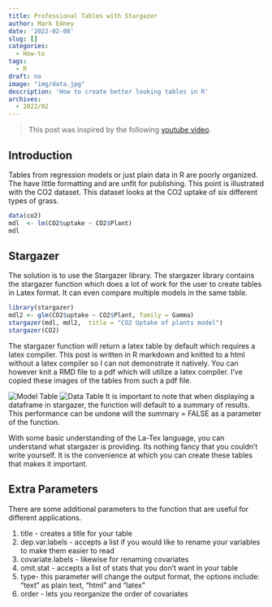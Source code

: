 ```yaml
---
title: Professional Tables with Stargazer
author: Mark Edney
date: '2022-02-08'
slug: []
categories:
  - How-to
tags:
  - R
draft: no
image: "img/data.jpg"
description: 'How to create better looking tables in R'
archives:
  - 2022/02
---
```


> This post was inspired by the following [youtube video](https://www.youtube.com/watch?v=YQ2Dd3CSa0U&list=WL&index=55).

## Introduction

Tables from regression models or just plain data in R are poorly organized. The have 
little formatting and are unfit for publishing. This point is illustrated with the 
CO2 dataset. This dataset looks at the CO2 uptake of six different types of grass.

```r

data(co2)
mdl  <- lm(CO2$uptake ~ CO2$Plant)
mdl
```

## Stargazer

The solution is to use the Stargazer library. The stargazer library contains the
stargazer function which does a lot of work for the user to create tables in Latex
format. It can even compare multiple models in the same table. 

```r
library(stargazer)
mdl2 <- glm(CO2$uptake ~ CO2$Plant, family = Gamma)
stargazer(mdl, mdl2,  title = "CO2 Uptake of plants model")
stargazer(CO2)
```

The stargazer function will return a latex table by default which requires a latex
compiler. This post is written in R markdown and knitted to a html without a latex
compiler so I can not demonstrate it natively. You can however knit a RMD file to 
a pdf which will utilize a latex compiler. I've copied these images of the tables
from such a pdf file. 

![Model Table](images/latex-tb1.png)
![Data Table](images/latex-tb2.png)
It is important to note that when displaying a dataframe in stargazer, the function
will default to a summary of results. This performance can be undone will the summary = FALSE 
as a parameter of the function.

With some basic understanding of the La-Tex language, you can understand what stargazer
is providing. Its nothing fancy that you couldn't write yourself. It is the convenience
at which you can create these tables that makes it important. 

## Extra Parameters

There are some additional parameters to the function that are useful for different 
applications. 

1. title - creates a title for your table
2. dep.var.labels - accepts a list if you would like to rename your variables to make 
them easier to read
3. covariate.labels - likewise for renaming covariates
4. omit.stat - accepts a list of stats that you don't want in your table
5. type- this parameter will change the output format, the options include: "text" 
as plain text, "html" and "latex"
6. order - lets you reorganize the order of covariates 
